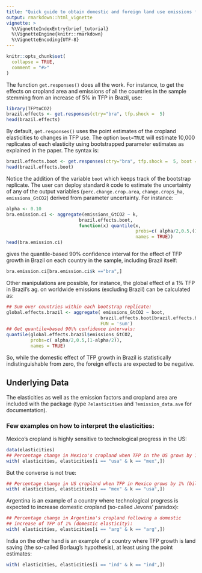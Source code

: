 ```yaml
---
title: "Quick guide to obtain domestic and foreign land use emissions from changes in domestic TFP"
output: rmarkdown::html_vignette
vignette: >
  %\VignetteIndexEntry{brief_tutorial}
  %\VignetteEngine{knitr::rmarkdown}
  %\VignetteEncoding{UTF-8}
---
```


```r
knitr::opts_chunk$set(
  collapse = TRUE,
  comment = "#>"
)
```
The function `get.responses()` does all the work. For instance, to get the  effects on cropland area and emissions of all the countries in the sample stemming from an increase of 5\% in TFP in Brazil, use:
```r
library(TFPtoCO2)
brazil.effects <- get.responses(ctry="bra", tfp.shock =  5)
head(brazil.effects)
```
By default, `get.responses()` uses the point estimates of the cropland elasticities to changes in TFP use. The option `boot=TRUE` will estimate 10,000 replicates of each elasticity using bootstrapped parameter estimates as explained in the paper. The syntax is:
```r
brazil.effects.boot <- get.responses(ctry="bra", tfp.shock =  5, boot = TRUE)
head(brazil.effects.boot)
```
Notice the addition of the variable `boot` which keeps track of the bootstrap replicate. The user can deploy standard `R` code to estimate the uncertainty of any of the output variables (`perc.change.crop.area`, `change.crops_ha`, `emissions_GtCO2`) derived from parameter uncertainty. For instance:
```r
alpha <- 0.10
bra.emission.ci <- aggregate(emissions_GtCO2 ~ k,
                           brazil.effects.boot,
                           function(x) quantile(x,
                                                probs=c( alpha/2,0.5,(1-alpha/2)),
                                                names = TRUE))
head(bra.emission.ci)
```
gives the quantile-based 90\% confidence interval for the effect of TFP growth in Brazil on each country in the sample, including Brazil itself:
```r
bra.emission.ci[bra.emission.ci$k =="bra",]
```

Other manipulations are possible, for instance, the global effect of a 1\% TFP in Brazil's ag. on worldwide emissions (excluding Brazil) can be calculated as:
```r
## Sum over countries within each bootstrap replicate:
global.effects.brazil <- aggregate( emissions_GtCO2 ~ boot,
                                   brazil.effects.boot[brazil.effects.boot$k != 'bra'],
                                   FUN = 'sum')
## Get quantile=based 90\% confidence intervals:
quantile(global.effects.brazil$emissions_GtCO2,
         probs=c( alpha/2,0.5,(1-alpha/2)),
         names = TRUE)                                   
```
So, while the domestic effect of TFP growth in Brazil is
statistically indistinguishable from zero, the foreign effects are
expected to be negative.

## Underlying Data

The elasticities as well as the emission factors and cropland area are included with the package (type `?elasticities` and `?emission_data.ave` for documentation). 

### Few examples on how to interpret the elasticities:
 
Mexico's cropland is highly sensitive to technological progress in the US: 
```r
data(elasticities)
## Percentage change in Mexico's cropland when TFP in the US grows by 1% (bilateral elasticity):
with( elasticities, elasticities[i == "usa" & k == "mex",])
```
But the converse is not true:
```r
## Percentage change in US cropland when TFP in Mexico grows by 1% (bilateral elasticity)
with( elasticities, elasticities[i == "mex" & k == "usa",])
```
Argentina is an example of a country where technological progress is expected to increase domestic cropland (so-called Jevons' paradox):
```r
## Percentage change in Argentina's cropland following a domestic
## increase of TFP of 1% (domestic elasticity):
with( elasticities, elasticities[i == "arg" & k == "arg",])
```
India on the other hand is an example of a country where TFP growth is land saving (the so-called Borlaug's hypothesis), at least using the point estimates:
```r
with( elasticities, elasticities[i == "ind" & k == "ind",])
```
